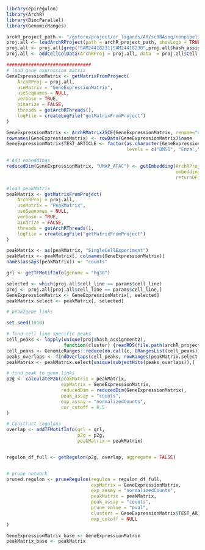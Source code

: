 ```r
library(epiregulon)
library(ArchR)
library(BiocParallel)
library(GenomicRanges)

archR_project_path <- "/gstore/project/ar_ligands/AR/scRNAseq/nonpipeline/OUTPUT/ArchRProject"
proj.all <- loadArchRProject(path = archR_project_path, showLogo = TRUE)
proj.all <- proj.all[grep("SAM24418231|SAM24418230",proj.all$hash_assignment2),]
proj.all <- addCellColData(ArchRProj = proj.all, data  = proj.all$Cell, name = "cell_line", cells = proj.all$cellNames)

###############################
# load gene expression matrix
GeneExpressionMatrix <- getMatrixFromProject(
    ArchRProj = proj.all,
    useMatrix = "GeneExpressionMatrix",
    useSeqnames = NULL,
    verbose = TRUE,
    binarize = FALSE,
    threads = getArchRThreads(),
    logFile = createLogFile("getMatrixFromProject")
)

GeneExpressionMatrix <- ArchRMatrix2SCE(GeneExpressionMatrix, rename="normalizedCounts")
rownames(GeneExpressionMatrix) <- rowData(GeneExpressionMatrix)$name
GeneExpressionMatrix$TEST_ARTICLE <- factor(as.character(GeneExpressionMatrix$TEST_ARTICLE),
                                            levels = c("DMSO", "Enza","ARV110", "A9690"))

# Add embeddings
reducedDim(GeneExpressionMatrix, "UMAP_ATAC") <- getEmbedding(ArchRProj = proj.all,
                                                              embedding = "UMAP_ATAC",
                                                              returnDF = TRUE)[colnames(GeneExpressionMatrix), ]

#load peakMatrix
peakMatrix <- getMatrixFromProject(
    ArchRProj = proj.all,
    useMatrix = "PeakMatrix",
    useSeqnames = NULL,
    verbose = TRUE,
    binarize = FALSE,
    threads = getArchRThreads(),
    logFile = createLogFile("getMatrixFromProject")
)

peakMatrix <- as(peakMatrix, "SingleCellExperiment")
peakMatrix <- peakMatrix[, colnames(GeneExpressionMatrix)]
names(assays(peakMatrix)) <- "counts"

grl <- getTFMotifInfo(genome = "hg38")

selected <- which(proj.all$cell_line == params$cell_line)
proj <- proj.all[proj.all$cell_line == params$cell_line,]
GeneExpressionMatrix <- GeneExpressionMatrix[, selected]
peakMatrix.select <- peakMatrix[, selected]

# peak2gene links

set.seed(1010)

# find cell line specific peaks
cell_peaks <- lapply(unique(proj$hash_assignment2),
                     function(cluster) {readRDS(file.path(archR_project_path, "PeakCalls", paste0(make.names(cluster), "-reproduciblePeaks.gr.rds")))})
cell_peaks <- GenomicRanges::reduce(do.call(c, GRangesList(cell_peaks)))
peaks_overlaps <- findOverlaps(cell_peaks, rowRanges(peakMatrix.select ))
peakMatrix <- peakMatrix.select[unique(subjectHits(peaks_overlaps)),]

# find peak to gene links
p2g <- calculateP2G(peakMatrix = peakMatrix,
                    expMatrix = GeneExpressionMatrix,
                    reducedDim = reducedDim(GeneExpressionMatrix),
                    peak_assay = "counts",
                    exp_assay = "normalizedCounts",
                    cor_cutoff = 0.5
)

# Construct regulons
overlap <- addTFMotifInfo(grl = grl,
                          p2g = p2g,
                          peakMatrix = peakMatrix)


regulon_df_full <- getRegulon(p2g, overlap, aggregate = FALSE)


# prune network
pruned.regulon <- pruneRegulon(regulon = regulon_df_full,
                               expMatrix = GeneExpressionMatrix,
                               exp_assay = "normalizedCounts",
                               peakMatrix = peakMatrix,
                               peak_assay = "counts",
                               prune_value = "pval",
                               clusters = GeneExpressionMatrix$TEST_ARTICLE,
                               exp_cutoff = NULL
)

GeneExpressionMatrix_base <- GeneExpressionMatrix
peakMatrix_base <- peakMatrix
```


